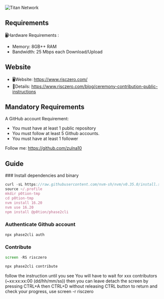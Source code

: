 
![Titan Network](../../public/asset/risc-zero/risc-zero.jpg)

## Requirements
🖥Hardware Requirements :
- Memory: 8GB++ RAM
- Bandwidth: 25 Mbps each Download/Upload

## Website
- 🖥Website: https://www.risczero.com/
- 🔬Details: https://www.risczero.com/blog/ceremony-contribution-public-instructions

## Mandatory Requirements
A GitHub account Requirement:
- You must have at least 1 public repository
- You must follow at least 5 Github accounts.
- You must have at least 1 follower

Follow me: https://github.com/zulna10

## Guide
<Steps>
### Install dependencies and binary

```js copy
curl -sL https://raw.githubusercontent.com/nvm-sh/nvm/v0.35.0/install.sh | sh -
source ~/.profile
mkdir p0tion-tmp
cd p0tion-tmp
nvm install 16.20
nvm use 16.20
npm install @p0tion/phase2cli

```

### Authenticate Github account

```js copy
npx phase2cli auth
```

### Contribute
```js copy
screen -RS risczero
```
```js copy
npx phase2cli contribute
```

follow the instruction until you see You will have to wait for xxx contributors (~xx:xx:xx:00 (dd/hh/mm/ss))
then you can leave detach the screen by pressing CTRL+A then CTRL+D without releasing CTRL button
to return and check your progress, use screen -r risczero

</Steps>